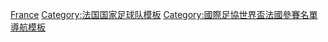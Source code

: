 {{国家队
 | name      = 1998年世界杯足球赛法国参赛名单
 | bg        = #002395
 | fg        = white
 | bordercolor = #ED2939
 | country   = 法国
 | flag      = France
 | comp link = 1998年世界杯足球赛
 | comp      = 1998年世界杯足球赛（第一次夺冠）
 | p1        = [[賓納·拉瑪|-{zh-hk:林馬;zh-hans:拉玛}-]]
 | p2        = [[樊尚·坎德拉|-{zh-hk:簡迪拿;zh-hans:坎德拉}-]]
 | p3        = [[比森特·利扎拉祖|-{zh-hk:李沙拉素;zh-hans:利扎拉祖}-]]
 | p4        = [[帕特里克·维埃拉|-{zh-hk:韋拉;zh-hans:维埃拉}-]]
 | p5        = [[羅倫特·白蘭斯|-{zh-hk:白蘭斯;zh-hans:勃朗;zh-tw:白蘭克;}-]]
 | p6        = [[尤里·德约卡夫|-{zh-hk:佐卡夫;zh-hans:德约卡夫}-]]
 | p7        = [[迪迪埃·德尚|-{zh-hk:迪甘斯;zh-hans:德尚}-]] [[File:Captain sports.svg|10px|link=隊長 (足球)|alt=队长]]
 | p8        = [[馬塞爾·德塞利|-{zh-hk:迪西里;zh-hans:德塞利}-]]
 | p9        = [[史提芬·古華治|-{zh-hk:古華治;zh-hans:吉瓦什}-]]
 | p10       = [[齐内丁·齐达内|-{zh-hk:施丹;zh-hans:齐达内}-]]
 | p11       = [[罗贝尔·皮雷斯|-{zh-hk:皮里斯;zh-hans:皮雷}-]]
 | p12       = [[蒂埃里·亨利|亨利]]
 | p13       = [[伯纳德·迪奥米德|-{zh-hk:迪奧美迪;zh-hans:迪奥米德}-]]
 | p14       = [[阿兰·博格西安|-{zh-hk:保賀斯恩;zh-hans:博格西安}-]]
 | p15       = [[利利安·图拉姆|-{zh-hk:杜林;zh-hans:图拉姆}-]]
 | p16       = [[法比安·巴特茲|-{zh-hk:巴夫斯;zh-hans:巴特兹}-]]
 | p17       = [[埃马纽埃尔·珀蒂|-{zh-hk:比堤;zh-hans:珀蒂}-]]
 | p18       = [[弗兰克·勒伯夫|-{zh-hk:拿保夫;zh-hans:勒伯夫}-]]
 | p19       = [[克里斯蒂安·卡伦布|-{zh-hk:卡林保;zh-hans:卡伦布}-]]
 | p20       = [[大卫·特雷泽盖|-{zh-hk:查斯古特;zh-hans:特雷泽盖}-]]
 | p21       = [[克里斯托弗·杜加里|杜加里]]
 | p22       = [[利昂内尔·卡波涅尔|-{zh-hk:查邦尼亞;zh-hans:卡波涅尔}-]]
 | coach    = [[艾梅·雅凯|-{zh-hk:積基特;zh-hans:艾梅·雅凯}-]]
}}<noinclude>
[[Category:1998年世界杯足球赛参赛名单模板|France]]
[[Category:法国国家足球队模板]]
[[Category:國際足協世界盃法國參賽名單導航模板]]
</noinclude>